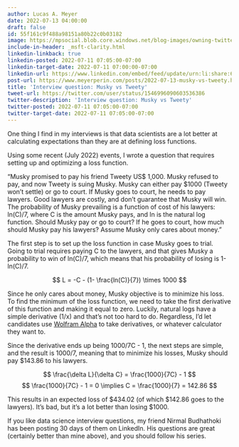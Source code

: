 ```yaml
---
author: Lucas A. Meyer
date: 2022-07-13 04:00:00
draft: false
id: 55f161c9f488a98151a80b22c0b03182
image: https://mpsocial.blob.core.windows.net/blog-images/owning-twitter.jpg
include-in-header: _msft-clarity.html
linkedin-linkback: true
linkedin-posted: 2022-07-11 07:05:00-07:00
linkedin-target-date: 2022-07-11 07:00:00-07:00
linkedin-url: https://www.linkedin.com/embed/feed/update/urn:li:share:6952824185693896704
post-url: https://www.meyerperin.com/posts/2022-07-13-musky-vs-tweety.html
title: 'Interview question: Musky vs Tweety'
tweet-url: https://twitter.com/user/status/1546996090603536386
twitter-description: 'Interview question: Musky vs Tweety'
twitter-posted: 2022-07-11 07:05:00-07:00
twitter-target-date: 2022-07-11 07:05:00-07:00
---
```


One thing I find in my interviews is that data scientists are a lot better at calculating expectations than they are at defining loss functions. 

Using some recent (July 2022) events, I wrote a question that requires setting up and optimizing a loss function. 

"Musky promised to pay his friend Tweety US$ 1,000. Musky refused to pay, and now Tweety is suing Musky. Musky can either pay $1000 (Tweety won't settle) or go to court. If Musky goes to court, he needs to pay lawyers. Good lawyers are costly, and don't guarantee that Musky will win. The probability of Musky prevailing is a function of cost of his lawyers: ln(C)/7, where C is the amount Musky pays, and ln is the natural log function. Should Musky pay or go to court? If he goes to court, how much should Musky pay his lawyers? Assume Musky only cares about money."

The first step is to set up the loss function in case Musky goes to trial. Going to trial requires paying C to the lawyers, and that gives Musky a probability to win of ln(C)/7, which means that his probability of losing is 1-ln(C)/7.

$$
L = -C - (1- \frac{ln(C)}{7}) \times 1000
$$

Since he only cares about money, Musky objective is to minimize his loss. To find the minimum of the loss function, we need to take the first derivative of this function and making it equal to zero. Luckily, natural logs have a simple derivative (1/x) and that's not too hard to do. Regardless, I'd let candidates use [Wolfram Alpha](https://www.wolframalpha.com/) to take derivatives, or whatever calculator they want to.

Since the derivative ends up being 1000/7C - 1, the next steps are simple, and the result is 1000/7, meaning that to minimize his losses, Musky should pay $143.86 to his lawyers.

$$
\frac{\delta L}{\delta C} = \frac{1000}{7C} - 1
$$
$$
\frac{1000}{7C} - 1 = 0 \implies C = \frac{1000}{7} = 142.86
$$

This results in an expected loss of $434.02 (of which $142.86 goes to the lawyers). It's bad, but it's a lot better than losing $1000.

If you like data science interview questions, my friend Nirmal Budhathoki has been posting 30 days of them on LinkedIn. His questions are great (certainly better than mine above), and you should follow his series.

